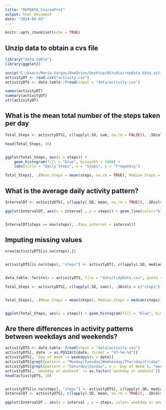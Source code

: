 ```yaml
---
title: "REPDATA_CoursePro1"
output: html_document
date: "2024-04-03"
---
```


```r
knitr::opts_chunk$set(echo = TRUE)
```

## Unzip data to obtain a cvs file

```r
library("data.table")
library(ggplot2)

unzip("C:/Users/Maria Vargas/OneDrive/Desktop/RStudio/repdata_data_activity.zip")
activityDT <- read.csv("activity.csv")
activityDTS <- data.table::fread(input = "data/activity.csv")

names(activityDT)
summary(activityDT)
str(activityDT)
```

## What is the mean total number of the steps taken per day

```r
Total_Steps <- activityDTS[, c(lapply(.SD, sum, na.rm = FALSE)), .SDcols = c("steps"), by = .(date)] 

head(Total_Steps, 10)


ggplot(Total_Steps, aes(x = steps)) +
    geom_histogram(fill = "blue", binwidth = 1000) +
    labs(title = "Daily Steps", x = "Steps", y = "Frequency")

Total_Steps[, .(Mean_Steps = mean(steps, na.rm = TRUE), Median_Steps = median(steps, na.rm = TRUE))]

```

## What is the average daily activity pattern?
```r
IntervalDT <- activityDTS[, c(lapply(.SD, mean, na.rm = TRUE)), .SDcols = c("steps"), by = .(interval)] 

ggplot(IntervalDT, aes(x = interval , y = steps)) + geom_line(color="blue", size=1) + labs(title = "Avg. Daily Steps", x = "Interval", y = "Avg. Steps per day")


IntervalDT[steps == max(steps), .(max_interval = interval)]


```


## Imputing missing values

```r
nrow(activityDTS[is.na(steps),])


activityDTS[is.na(steps), "steps"] <- activityDT[, c(lapply(.SD, median, na.rm = TRUE)), .SDcols = c("steps")]


data.table::fwrite(x = activityDTS, file = "data/tidyData.csv", quote = FALSE)

Total_Steps <- activityDTS[, c(lapply(.SD, sum)), .SDcols = c("steps"), by = .(date)] 


Total_Steps[, .(Mean_Steps = mean(steps), Median_Steps = median(steps))]


ggplot(Total_Steps, aes(x = steps)) + geom_histogram(fill = "blue", binwidth = 1000) + labs(title = "Daily Steps", x = "Steps", y = "Frequency")

```

## Are there differences in activity patterns between weekdays and weekends?
```r
activityDTS <- data.table::fread(input = "data/activity.csv")
activityDTS[, date := as.POSIXct(date, format = "%Y-%m-%d")]
activityDTS[, `Day of Week`:= weekdays(x = date)]
activityDTS[grepl(pattern = "Monday|Tuesday|Wednesday|Thursday|Friday", x = `Day of Week`), "weekday or weekend"] <- "weekday"
activityDTS[grepl(pattern = "Saturday|Sunday", x = `Day of Week`), "weekday or weekend"] <- "weekend"
activityDTS[, `weekday or weekend` := as.factor(`weekday or weekend`)]
head(activityDTS, 10)


activityDTS[is.na(steps), "steps"] <- activityDTS[, c(lapply(.SD, median, na.rm = TRUE)), .SDcols = c("steps")]
IntervalDT <- activityDTS[, c(lapply(.SD, mean, na.rm = TRUE)), .SDcols = c("steps"), by = .(interval, `weekday or weekend`)] 

ggplot(IntervalDT , aes(x = interval , y = steps, color=`weekday or weekend`)) + geom_line() + labs(title = "Avg. Daily Steps by Weektype", x = "Interval", y = "No. of Steps") + facet_wrap(~`weekday or weekend` , ncol = 1, nrow=2)
```
